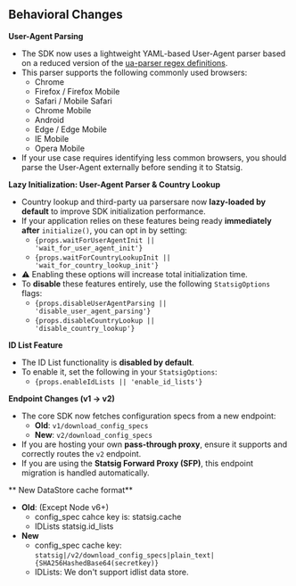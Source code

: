 ## Behavioral Changes

**User-Agent Parsing**

- The SDK now uses a lightweight YAML-based User-Agent parser based on a reduced version of the [ua-parser regex definitions](https://github.com/statsig-io/statsig-server-core/blob/00ad0e4024ca5d30f21892c8f2f23e836165a509/statsig-rust/resources/ua_parser_regex_lite.yaml#L4).
- This parser supports the following commonly used browsers:
  - Chrome
  - Firefox / Firefox Mobile
  - Safari / Mobile Safari
  - Chrome Mobile
  - Android
  - Edge / Edge Mobile
  - IE Mobile
  - Opera Mobile
- If your use case requires identifying less common browsers, you should parse the User-Agent externally before sending it to Statsig.

**Lazy Initialization: User-Agent Parser & Country Lookup**

- Country lookup and third-party ua parsersare now **lazy-loaded by default** to improve SDK initialization performance.
- If your application relies on these features being ready **immediately after** `initialize()`, you can opt in by setting:
  - <code>{props.waitForUserAgentInit || 'wait_for_user_agent_init'}</code>
  - <code>{props.waitForCountryLookupInit || 'wait_for_country_lookup_init'}</code>
- ⚠️ Enabling these options will increase total initialization time.
- To **disable** these features entirely, use the following `StatsigOptions` flags:
  - <code>{props.disableUserAgentParsing || 'disable_user_agent_parsing'}</code>
  - <code>{props.disableCountryLookup || 'disable_country_lookup'}</code>

**ID List Feature**

- The ID List functionality is **disabled by default**.
- To enable it, set the following in your `StatsigOptions`:
  - <code>{props.enableIdLists || 'enable_id_lists'}</code>

**Endpoint Changes (v1 → v2)**

- The core SDK now fetches configuration specs from a new endpoint:
  - **Old**: `v1/download_config_specs`
  - **New**: `v2/download_config_specs`
- If you are hosting your own **pass-through proxy**, ensure it supports and correctly routes the `v2` endpoint.
- If you are using the **Statsig Forward Proxy (SFP)**, this endpoint migration is handled automatically.

** New DataStore cache format**
  - **Old**: (Except Node v6+)
    - config_spec cahce key is: statsig.cache
    - IDLists statsig.id_lists 
  - **New**
    - config_spec cache key:  `statsig|/v2/download_config_specs|plain_text|{SHA256HashedBase64(secretkey)}`
    - IDLists: We don't support idlist data store. 